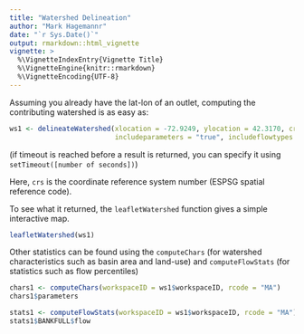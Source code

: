 ```yaml
---
title: "Watershed Delineation"
author: "Mark Hagemannr"
date: "`r Sys.Date()`"
output: rmarkdown::html_vignette
vignette: >
  %\VignetteIndexEntry{Vignette Title}
  %\VignetteEngine{knitr::rmarkdown}
  %\VignetteEncoding{UTF-8}
---
```


Assuming you already have the lat-lon of an outlet, computing the contributing watershed is as easy as:

```r
ws1 <- delineateWatershed(xlocation = -72.9249, ylocation = 42.3170, crs = 4326, 
                          includeparameters = "true", includeflowtypes = "true")

```

(if timeout is reached before a result is returned, you can specify it using `setTimeout([number of seconds])`)

Here, `crs` is the coordinate reference system number (ESPSG spatial reference code). 

To see what it returned, the `leafletWatershed` function gives a simple interactive map.

```r
leafletWatershed(ws1)
```

Other statistics can be found using the `computeChars` (for watershed characteristics such as basin area and land-use) and `computeFlowStats` (for statistics such as flow percentiles)

```r
chars1 <- computeChars(workspaceID = ws1$workspaceID, rcode = "MA")
chars1$parameters
```

```r
stats1 <- computeFlowStats(workspaceID = ws1$workspaceID, rcode = "MA")
stats1$BANKFULL$flow
```


